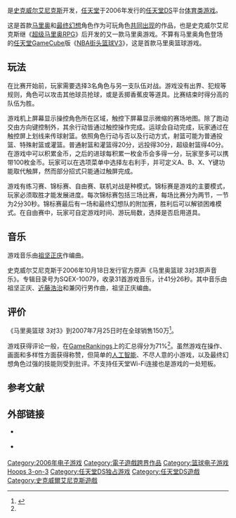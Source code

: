 {{NoteTA
| G1=Games
| G2=Mario
| G3=Square Enix
| 1=zh-cn:3对3; zh-tw:3對3鬥牛賽;
}}
{{Infobox video game
| title = 马里奥篮球 3对3
| japanese = マリオバスケ 3on3
| english = Mario Hoops 3-on-3
| english2 = Mario Slam Basketball
| image =
| developer = [[史克威尔艾尼克斯|史克威尔艾尼克斯]]
| publisher = [[任天堂|任天堂]]
| composer = [[祖坚正庆|祖坚正庆]]
| released = {{vgrelease new|JP|2006年7月27日|NA|2006年9月11日|AU|2006年10月26日|EU|2007年2月16日}}
| genre = [[体育类游戏|体育类]]
| modes = [[单人电子游戏|单人]]、[[多人电子游戏|多人]]
| platforms = [[任天堂DS|任天堂DS]]
}}

{{vgname|马里奥篮球 3对3|ja=マリオバスケ 3on3|na=Mario Hoops 3-on-3|eu=Mario Slam Basketball|cn=马里奥篮球 3对3|tw=瑪利歐籃球 3對3鬥牛賽}}是[[史克威尔艾尼克斯|史克威尔艾尼克斯]]开发，[[任天堂|任天堂]]于2006年发行的[[任天堂DS|任天堂DS]]平台[[体育类游戏|体育类游戏]]。

这是首款[[马里奥系列|马里奥]]和[[最终幻想系列|最终幻想]]角色作为可玩角色[[跨界作品|共同出现]]的作品，也是史克威尔艾尼克斯继《[[超级马里奥RPG|超级马里奥RPG]]》后开发的又一款马里奥游戏。不算有马里奥角色登场的[[任天堂GameCube|任天堂GameCube]]版《[[NBA街头篮球V3|NBA街头篮球V3]]》，这是首款马里奥篮球游戏。

== 玩法 ==

在比赛开始前，玩家需要选择3名角色与另一支队伍对战。游戏没有出界、犯规等规则，角色可以攻击其他球员抢球，或是丢掷香蕉皮等道具。比赛结束时得分高的队伍为胜。

游戏机上屏幕显示操控角色所在区域，触控下屏幕显示微缩的赛场地图。除了跑动交由方向键控制外，其余行动皆通过触控操作完成。运球会自动完成，玩家通过在触控屏上划线来传球射篮。依照角色行动与否以及行动方式，射篮可能为普通投篮、特殊射篮或灌篮。普通射篮和灌篮得20分，远投得30分，超级射篮得40分。在游戏中可以积累金币，之后的进球每积累一枚金币会多得一分，玩家至多可以携带100枚金币。玩家可以在选项菜单中选择左右利手，并可定义A、B、X、Y键功能取代触屏，然而部分招式只能通过触屏完成。

游戏有练习赛、锦标赛、自由赛、联机对战是种模式。锦标赛是游戏的主要模式，玩家必须取胜才能发展进度。每次锦标赛包括三场比赛，每场比赛分为两节，一节为2分30秒。锦标赛最后有一场和最终幻想队的附加赛，胜利后可以解锁困难模式。在自由赛中，玩家可自定游戏时间、游玩局数，选择是否启用道具。

== 音乐 ==

游戏音乐由[[祖坚正庆|祖坚正庆]]作编曲。

史克威尔艾尼克斯于2006年10月18日发行官方原声《马里奥篮球 3对3原声音乐》。专辑目录号为SQEX-10079，收录31首游戏音乐，计41分26秒。其中音乐由祖坚正庆、[[近藤浩治|近藤浩治]]和兼冈行男作曲，祖坚正庆编曲。

== 评价 ==

{{Video game reviews
| GR = 71%<ref name="GR">{{cite web|url=http://www.gamerankings.com/ds/930286-mario-hoops-3-on-3/index.html|title=Mario Hoops 3 on 3 Reviews|publisher=[[Game_Rankings|Game Rankings]]|access-date=2014-11-08|archive-date=2019-12-09|archive-url=https://web.archive.org/web/20191209015151/https://www.gamerankings.com/ds/930286-mario-hoops-3-on-3/index.html|dead-url=no}}</ref>
| GSpot = 7.1/10<ref>{{citeweb|url=http://www.gamespot.com/reviews/mario-hoops-3-on-3-review/1900-6157497/|title=Mario Hoops 3 on 3 Review|last=Gerstmann|first=Jeff|publisher=GameSpot|date=September 12, 2006|accessdate=October 25, 2014|archive-date=2021-02-27|archive-url=https://web.archive.org/web/20210227094656/https://www.gamespot.com/reviews/mario-hoops-3-on-3-review/1900-6157497/|dead-url=no}}</ref>
| GSpy = 4/5<ref>{{citeweb|url=http://ds.gamespy.com/nintendo-ds/mario-basket-3on3/732656p1.html|title=Mario Hoops 3-on-3|last=Villoria|first=Gerald|publisher=GameSpy|date=September 13, 2006|accessdate=October 25, 2014|archive-date=2006-10-18|archive-url=https://web.archive.org/web/20061018143858/http://ds.gamespy.com/nintendo-ds/mario-basket-3on3/732656p1.html|dead-url=no}}</ref>
| GT = 7.1/10<ref>{{citeweb|url=http://www.gametrailers.com/reviews/ep5la3/mario-hoops-3-on-3-review|title=Mario Hoops 3-on-3|publisher=GameTrailers|date=September 21, 2006|accessdate=October 25, 2014|archive-date=2015-09-24|archive-url=https://web.archive.org/web/20150924050637/http://www.gametrailers.com/reviews/ep5la3/mario-hoops-3-on-3-review|dead-url=no}}</ref>
| IGN = 7/10<ref>{{citeweb|url=http://uk.ign.com/articles/2007/02/09/mario-slam-basketball-uk-review|title=Mario Slam Basketball UK Review|publisher=IGN|last=Burman|first=Rob|date=February 9, 2007|accessdate=October 25, 2014|archive-date=2020-02-05|archive-url=https://web.archive.org/web/20200205133518/https://uk.ign.com/articles/2007/02/09/mario-slam-basketball-uk-review|dead-url=no}}</ref>
}}

《马里奥篮球 3对3》到2007年7月25日时在全球销售150万<ref name="nintendo-Q108">{{cite web | url=http://wii.ign.com/articles/807/807852p1.html | title=Nintendo Sales Update | first=Matt | last=Casamassina | publisher=IGN | date=2007-07-25 | accessdate=2007-07-25 | archive-date=2012-08-22 | archive-url=https://web.archive.org/web/20120822032138/http://wii.ign.com/articles/807/807852p1.html | dead-url=no }}</ref>。

游戏获得评论一般，在[[GameRankings|GameRankings]]上的汇总得分为71%<ref name="GR" />。虽然游戏在操作、画面和多样性方面获得称赞，但简单的[[人工智能|人工智能]]、不尽人意的小游戏，以及最终幻想角色过强的技能则受到批评。不支持任天堂Wi-Fi连接也是游戏的一处短板。

== 参考文献 ==
{{reflist}}

== 外部链接 ==
{{Portal|瑪利歐系列}}

* {{Official website|http://www.jp.square-enix.com/archive/mario3on3/|史克威尔艾尼克斯官方页面l}} {{ja icon}}
* {{Official website|http://www.nintendo.co.jp/ds/ab3j/|任天堂官方页面}} {{ja icon}}

{{马里奥体育类游戏}}

{{DEFAULTSORT:Mario Hoops 3-on-3}}
[[Category:2006年电子游戏|Category:2006年电子游戏]]
[[Category:電子遊戲跨界作品|Category:電子遊戲跨界作品]]
[[Category:篮球电子游戏|Category:篮球电子游戏]]
[[Category:马力欧系列体育游戏|Hoops 3-on-3]]
[[Category:任天堂DS独占游戏|Category:任天堂DS独占游戏]]
[[Category:任天堂DS遊戲|Category:任天堂DS遊戲]]
[[Category:史克威爾艾尼克斯遊戲|Category:史克威爾艾尼克斯遊戲]]